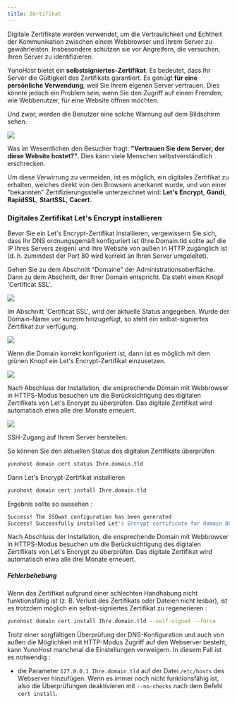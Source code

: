 ```yaml
---
title: Zertifikat
---
```



Digitale Zertifikate werden verwendet, um die Vertraulichkeit und Echtheit der Kommunikation zwischen einem Webbrowser und Ihrem Server zu gewährleisten. Insbesondere schützen sie vor Angreifern, die versuchen, Ihren Server zu identifizieren.

YunoHost bietet ein **selbstsigniertes-Zertifikat**. Es bedeutet, dass Ihr Server die Gültigkeit des Zertifikats garantiert. Es genügt **für eine persönliche Verwendung**, weil Sie Ihrem eigenen Server vertrauen. Dies könnte jedoch ein Problem sein, wenn Sie den Zugriff auf einem Fremden, wie Webbenutzer, für eine Website öffnen möchten.

Und zwar, werden die Benutzer eine solche Warnung auf dem Bildschirm sehen:

![](/img/postinstall_error_de.png)

Was im Wesentlichen den Besucher fragt: **"Vertrauen Sie dem Server, der diese Website hostet?"**.
Dies kann viele Menschen selbstverständlich erschrecken.

Um diese Verwirrung zu vermeiden, ist es möglich, ein digitales Zertifikat zu erhalten, welches direkt von den Browsern anerkannt wurde, und von einer "bekannten" Zertifizierungsstelle unterzeichnet wird: **Let's Encrypt**, **Gandi**, **RapidSSL**, **StartSSL**, **Cacert**.

### Digitales Zertifikat Let's Encrypt installieren

Bevor Sie ein Let's Encrypt-Zertifikat installieren, vergewissern Sie sich, dass Ihr DNS ordnungsgemäß konfiguriert ist (Ihre.Domain.tld sollte auf die IP Ihres Servers zeigen) und Ihre Website von außen in HTTP zugänglich ist (d. h. zumindest der Port 80 wird korrekt an Ihren Server umgeleitet).

<Tabs groupId="admin-commands">
<TabItem value="web" label="From the web interface">

Gehen Sie zu dem Abschnitt "Domaine" der Administrationsoberfläche. Dann
zu dem Abschnitt, der Ihrer Domain entspricht. Da steht einen Knopf 'Certificat SSL'.

![](/img/domain-certificate-button.png)

Im Abschnitt 'Certificat SSL', wird der aktuelle Status angegeben.
Wurde der Domain-Name vor kurzem hinzugefügt, so steht ein selbst-signiertes Zertifikat zur verfügung.

![](/img/certificate-before-LE.png)

Wenn die Domain korrekt konfiguriert ist, dann ist es möglich
mit dem grünen Knopf ein Let's Encrypt-Zertifikat einzusetzen.

![](/img/certificate-after-LE.png)


Nach Abschluss der Installation, die ensprechende Domain mit Webbrowser
in HTTPS-Modus besuchen um die Berücksichtigung des digitalen Zertifikats
von Let's Encrypt zu überprüfen. Das digitale Zertifikat wird automatisch etwa alle drei Monate erneuert.

![](/img/certificate-signed-by-LE.png)

</TabItem>
<TabItem value="cli" label="From the command line">

SSH-Zugang auf Ihrem Server herstellen.

So können Sie den aktuellen Status des digitalen Zertifikats überprüfen

```bash
yunohost domain cert status Ihre.domain.tld
```

Dann Let's Encrypt-Zertifikat installieren

```bash
yunohost domain cert install Ihre.domain.tld
```

Ergebnis sollte so aussehen :

```bash
Success! The SSOwat configuration has been generated
Success! Successfully installed Let's Encrypt certificate for domain DOMAIN.TLD!
```

Nach Abschluss der Installation, die ensprechende Domain mit Webbrowser
in HTTPS-Modus besuchen um die Berücksichtigung des digitalen Zertifikats
von Let's Encrypt zu überprüfen. Das digitale Zertifikat wird automatisch etwa alle drei Monate erneuert.

</TabItem>
</Tabs>

##### Fehlerbehebung

Wenn das Zertifikat aufgrund einer schlechten Handhabung nicht funktionsfähig ist
(z. B. Verlust des Zertifikats oder Dateien nicht lesbar), ist es trotzdem möglich
ein selbst-signiertes Zertifikat zu regenerieren :

```bash
yunohost domain cert install Ihre.domain.tld --self-signed --force
```

Trotz einer sorgfältigen Überprüfung der DNS-Konfiguration und auch von außen
die Möglichkeit mit HTTP-Modus Zugriff auf den Webserver besteht, kann YunoHost
manchmal die Einstellungen verweigern. In diesem Fall ist es notwendig :

- die Parameter `127.0.0.1 Ihre.domain.tld` auf der Datei `/etc/hosts` des Webserver hinzufügen.
Wenn es immer noch nicht funktionsfähig ist, also die Überprüfungen deaktivieren mit `--no-checks` nach dem Befehl `cert install`.

